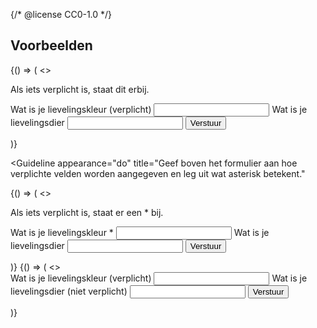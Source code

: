 {/* @license CC0-1.0 */}


## Voorbeelden

<Guideline appearance="do" title="Geef boven het formulier aan hoe verplichte velden worden aangegeven.">
  <Canvas language="html">
    {() => (
      <>
        <p>Als iets verplicht is, staat dit erbij.</p>
        <form>
          <label htmlFor="kleur3">Wat is je lievelingskleur (verplicht)</label>
          <input type="text" id="kleur3" name="lievelingskleur" aria-required="true" aria-invalid="false" />
          <label htmlFor="dier3">Wat is je lievelingsdier</label>
          <input type="text" id="dier3" name="lievelingsdier" />
          <button>Verstuur</button>
        </form>
      </>
    )}
  </Canvas>
</Guideline>

<Guideline
  appearance="do"
  title="Geef boven het formulier aan hoe verplichte velden worden aangegeven en leg uit wat asterisk betekent."
>
  <Canvas language="html">
    {() => (
      <>
        <p>Als iets verplicht is, staat er een * bij.</p>
        <form>
          <label htmlFor="kleur4">Wat is je lievelingskleur *</label>
          <input type="text" id="kleur24" name="lievelingskleur" aria-required="true" aria-invalid="false" />
          <label htmlFor="dier4">Wat is je lievelingsdier</label>
          <input type="text" id="dier4" name="lievelingsdier" />
          <button>Verstuur</button>
        </form>
      </>
    )}
  </Canvas>
</Guideline>

<Guideline appearance="dont" title="Bij alle velden aangeven of het al dan niet verplicht is.">
  <Canvas language="html">
    {() => (
      <>
        <form>
          <label htmlFor="kleur5">Wat is je lievelingskleur (verplicht)</label>
          <input type="text" id="kleur5" name="lievelingskleur" aria-required="true" aria-invalid="false" />
          <label htmlFor="dier5">Wat is je lievelingsdier (niet verplicht)</label>
          <input type="text" id="dier5" name="lievelingsdier" />
          <button>Verstuur</button>
        </form>
      </>
    )}
  </Canvas>
</Guideline>
